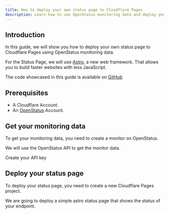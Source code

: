 ```yaml
---
title: How to deploy your own status page to Cloudflare Pages
description: Learn how to use OpenStatus monitoring data and deploy your own Status Page to cloudflare pages.
---
```


## Introduction

In this guide, we will show you how to deploy your own status page to Cloudflare Pages using OpenStatus monitoring data.

For the Status Page, we will use [Astro](https://astro.build/), a new web framework. That allows you to build faster websites with less JavaScript.

The code showcased in this guide is available on [GitHub](https://github.com/openstatusHQ/astro-status-page)

## Prerequisites

- A Cloudflare Account.
- An [OpenStatus](https://www.openstatus.dev) Account.

## Get your monitoring data


To get your monitoring data, you need to create a monitor on OpenStatus.

We will use the OpenStatus API to get the monitor data.

Create your API key

## Deploy your status page

To deploy your status page, you need to create a new Cloudflare Pages project.

We are going to deploy a simple astro status page that shows the status of your endpoint.


